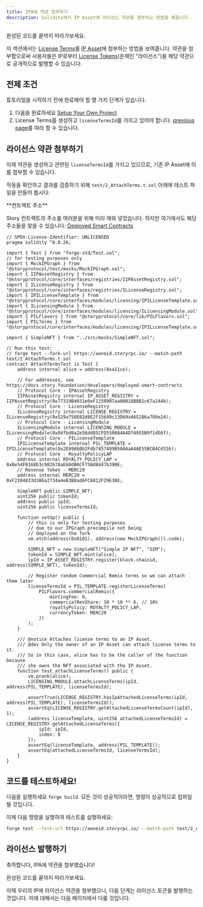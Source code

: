 ```yaml
---
title: IPA에 약관 첨부하기
description: Solidity에서 IP Asset에 라이선스 약관을 첨부하는 방법을 배웁니다.
---
```


<Card title="완성된 코드" href="https://github.com/storyprotocol/story-protocol-boilerplate/blob/main/test/2_AttachTerms.t.sol" icon="thumbs-up">
  완성된 코드를 끝까지 따라가보세요.
</Card>

이 섹션에서는 [License Terms](/concepts/licensing-module/license-terms)를 [IP Asset](/concepts/ip-asset/overview)에 첨부하는 방법을 보여줍니다. 약관을 첨부함으로써 사용자들은 IP로부터 [License Tokens](/concepts/licensing-module/license-token)(온체인 "라이선스")을 해당 약관으로 공개적으로 발행할 수 있습니다.

## 전제 조건

튜토리얼을 시작하기 전에 완료해야 할 몇 가지 단계가 있습니다.

1. 다음을 완료하세요 [Setup Your Own Project](/developers/smart-contracts-guide/setup)
2. License Terms를 생성하고 `licenseTermsId`를 가지고 있어야 합니다. [previous page](/developers/smart-contracts-guide/register-terms)를 따라 할 수 있습니다.

## 라이선스 약관 첨부하기

이제 약관을 생성하고 관련된 `licenseTermsId`를 가지고 있으므로, 기존 IP Asset에 이를 첨부할 수 있습니다.

작동을 확인하고 결과를 검증하기 위해 `test/2_AttachTerms.t.sol` 아래에 테스트 파일을 만들어 봅시다:

<Note>
  **컨트랙트 주소**

  Story 컨트랙트의 주소를 여러분을 위해 미리 채워 넣었습니다. 하지만 여기에서도 해당 주소들을 찾을 수 있습니다: [Deployed Smart Contracts](/developers/deployed-smart-contracts)
</Note>

```solidity test/2_AttachTerms.t.sol
// SPDX-License-Identifier: UNLICENSED
pragma solidity ^0.8.26;

import { Test } from "forge-std/Test.sol";
// for testing purposes only
import { MockIPGraph } from "@storyprotocol/test/mocks/MockIPGraph.sol";
import { IIPAssetRegistry } from "@storyprotocol/core/interfaces/registries/IIPAssetRegistry.sol";
import { ILicenseRegistry } from "@storyprotocol/core/interfaces/registries/ILicenseRegistry.sol";
import { IPILicenseTemplate } from "@storyprotocol/core/interfaces/modules/licensing/IPILicenseTemplate.sol";
import { ILicensingModule } from "@storyprotocol/core/interfaces/modules/licensing/ILicensingModule.sol";
import { PILFlavors } from "@storyprotocol/core/lib/PILFlavors.sol";
import { PILTerms } from "@storyprotocol/core/interfaces/modules/licensing/IPILicenseTemplate.sol";

import { SimpleNFT } from "../src/mocks/SimpleNFT.sol";

// Run this test:
// forge test --fork-url https://aeneid.storyrpc.io/ --match-path test/2_AttachTerms.t.sol
contract AttachTermsTest is Test {
    address internal alice = address(0xa11ce);

    // For addresses, see https://docs.story.foundation/developers/deployed-smart-contracts
    // Protocol Core - IPAssetRegistry
    IIPAssetRegistry internal IP_ASSET_REGISTRY = IIPAssetRegistry(0x77319B4031e6eF1250907aa00018B8B1c67a244b);
    // Protocol Core - LicenseRegistry
    ILicenseRegistry internal LICENSE_REGISTRY = ILicenseRegistry(0x529a750E02d8E2f15649c13D69a465286a780e24);
    // Protocol Core - LicensingModule
    ILicensingModule internal LICENSING_MODULE = ILicensingModule(0x04fbd8a2e56dd85CFD5500A4A4DfA955B9f1dE6f);
    // Protocol Core - PILicenseTemplate
    IPILicenseTemplate internal PIL_TEMPLATE = IPILicenseTemplate(0x2E896b0b2Fdb7457499B56AAaA4AE55BCB4Cd316);
    // Protocol Core - RoyaltyPolicyLAP
    address internal ROYALTY_POLICY_LAP = 0xBe54FB168b3c982b7AaE60dB6CF75Bd8447b390E;
    // Revenue Token - MERC20
    address internal MERC20 = 0xF2104833d386a2734a4eB3B8ad6FC6812F29E38E;

    SimpleNFT public SIMPLE_NFT;
    uint256 public tokenId;
    address public ipId;
    uint256 public licenseTermsId;

    function setUp() public {
        // this is only for testing purposes
        // due to our IPGraph precompile not being
        // deployed on the fork
        vm.etch(address(0x0101), address(new MockIPGraph()).code);

        SIMPLE_NFT = new SimpleNFT("Simple IP NFT", "SIM");
        tokenId = SIMPLE_NFT.mint(alice);
        ipId = IP_ASSET_REGISTRY.register(block.chainid, address(SIMPLE_NFT), tokenId);

        // Register random Commercial Remix terms so we can attach them later
        licenseTermsId = PIL_TEMPLATE.registerLicenseTerms(
            PILFlavors.commercialRemix({
                mintingFee: 0,
                commercialRevShare: 10 * 10 ** 6, // 10%
                royaltyPolicy: ROYALTY_POLICY_LAP,
                currencyToken: MERC20
            })
        );
    }

    /// @notice Attaches license terms to an IP Asset.
    /// @dev Only the owner of an IP Asset can attach license terms to it.
    /// So in this case, alice has to be the caller of the function because
    /// she owns the NFT associated with the IP Asset.
    function test_attachLicenseTerms() public {
        vm.prank(alice);
        LICENSING_MODULE.attachLicenseTerms(ipId, address(PIL_TEMPLATE), licenseTermsId);

        assertTrue(LICENSE_REGISTRY.hasIpAttachedLicenseTerms(ipId, address(PIL_TEMPLATE), licenseTermsId));
        assertEq(LICENSE_REGISTRY.getAttachedLicenseTermsCount(ipId), 1);
        (address licenseTemplate, uint256 attachedLicenseTermsId) = LICENSE_REGISTRY.getAttachedLicenseTerms({
            ipId: ipId,
            index: 0
        });
        assertEq(licenseTemplate, address(PIL_TEMPLATE));
        assertEq(attachedLicenseTermsId, licenseTermsId);
    }
}
```

## 코드를 테스트하세요!

다음을 실행하세요 `forge build`. 모든 것이 성공적이라면, 명령이 성공적으로 컴파일될 것입니다.

이제 다음 명령을 실행하여 테스트를 실행하세요:

```bash
forge test --fork-url https://aeneid.storyrpc.io/ --match-path test/2_AttachTerms.t.sol
```

## 라이선스 발행하기

축하합니다, IPA에 약관을 첨부했습니다!

<Card title="완성된 코드" href="https://github.com/storyprotocol/story-protocol-boilerplate/blob/main/test/2_AttachTerms.t.sol" icon="thumbs-up">
  완성된 코드를 끝까지 따라가보세요.
</Card>

이제 우리의 IP에 라이선스 약관을 첨부했으니, 다음 단계는 라이선스 토큰을 발행하는 것입니다. 이에 대해서는 다음 페이지에서 다룰 것입니다.
